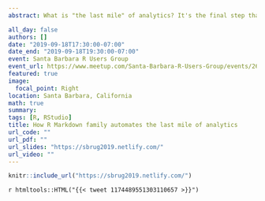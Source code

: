 ```yaml
---
abstract: What is "the last mile" of analytics? It's the final step that one needs to take to deliver the insights of data and communicate results with decision-makers. R has made it easy for us to wrangle data and build models. With the power of the R Markdown family packages, your analysis can be easily turned into high-quality reproducible documents including reports, presentations, posters, webpages, and dashboards. It requires less time and efforts to create and maintain code, data, output, text in one single document, which leaves you more time working on your code.

all_day: false
authors: []
date: "2019-09-18T17:30:00-07:00"
date_end: "2019-09-18T19:30:00-07:00"
event: Santa Barbara R Users Group
event_url: https://www.meetup.com/Santa-Barbara-R-Users-Group/events/264543716/
featured: true
image:
  focal_point: Right
location: Santa Barbara, California
math: true
summary: 
tags: [R, RStudio]
title: How R Markdown family automates the last mile of analytics
url_code: ""
url_pdf: ""
url_slides: "https://sbrug2019.netlify.com/"
url_video: ""
---
```


```r
knitr::include_url("https://sbrug2019.netlify.com/")
```

`r htmltools::HTML("{{< tweet 1174489551303110657 >}}")`
